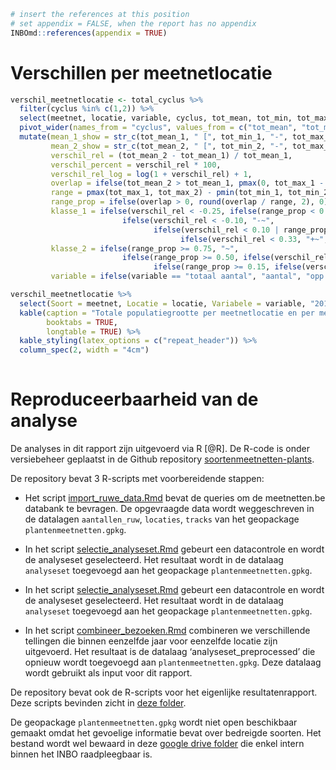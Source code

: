```r
# insert the references at this position
# set appendix = FALSE, when the report has no appendix
INBOmd::references(appendix = TRUE)
```

# Verschillen per meetnetlocatie

```r
verschil_meetnetlocatie <- total_cyclus %>%
  filter(cyclus %in% c(1,2)) %>%
  select(meetnet, locatie, variable, cyclus, tot_mean, tot_min, tot_max) %>%
  pivot_wider(names_from = "cyclus", values_from = c("tot_mean", "tot_min", "tot_max")) %>%
  mutate(mean_1_show = str_c(tot_mean_1, " [", tot_min_1, "-", tot_max_1, "]"),
         mean_2_show = str_c(tot_mean_2, " [", tot_min_2, "-", tot_max_2, "]"),
         verschil_rel = (tot_mean_2 - tot_mean_1) / tot_mean_1,
         verschil_percent = verschil_rel * 100,
         verschil_rel_log = log(1 + verschil_rel) + 1,
         overlap = ifelse(tot_mean_2 > tot_mean_1, pmax(0, tot_max_1 - tot_min_2), pmax(0, tot_max_2 - tot_min_1)),
         range = pmax(tot_max_1, tot_max_2) - pmin(tot_min_1, tot_min_2),
         range_prop = ifelse(overlap > 0, round(overlap / range, 2), 0),
         klasse_1 = ifelse(verschil_rel < -0.25, ifelse(range_prop < 0.10, "--", "-"),
                         ifelse(verschil_rel < -0.10, "-~",
                                ifelse(verschil_rel < 0.10 | range_prop  >= 0.75, "~",
                                      ifelse(verschil_rel < 0.33, "+~", ifelse(range_prop < 0.10, "++", "+"))))),
         klasse_2 = ifelse(range_prop >= 0.75, "~",
                         ifelse(range_prop >= 0.50, ifelse(verschil_rel > 0, "+~", "-~"),
                                ifelse(range_prop >= 0.15, ifelse(verschil_rel > 0, "+", "-"), ifelse(verschil_rel > 0, "++", "--")))),
         variable = ifelse(variable == "totaal aantal", "aantal", "opp (m²)"))
```

```r

verschil_meetnetlocatie %>%
  select(Soort = meetnet, Locatie = locatie, Variabele = variable, "2016 - 2018" = mean_1_show, "2019 - 2021" = mean_2_show) %>%
  kable(caption = "Totale populatiegrootte per meetnetlocatie en per meetcyclus van de Vlaams prioritaire vaatplanten",
        booktabs = TRUE,
        longtable = TRUE) %>%
  kable_styling(latex_options = c("repeat_header")) %>%
  column_spec(2, width = "4cm")
  
```

# Reproduceerbaarheid van de analyse

De analyses in dit rapport zijn uitgevoerd via R [@R].
De R-code is onder versiebeheer geplaatst in de Github repository [soortenmeetnetten-plants](https://github.com/inbo/soortenmeetnetten-plants/).

De repository bevat 3 R-scripts met voorbereidende stappen:

-   Het script [import_ruwe_data.Rmd](https://github.com/inbo/soortenmeetnetten-plants/blob/main/source/import_ruwe_data.Rmd) bevat de queries om de meetnetten.be databank te bevragen.
    De opgevraagde data wordt weggeschreven in de datalagen `aantallen_ruw`, `locaties`, `tracks` van het geopackage `plantenmeetnetten.gpkg`.

-   In het script [selectie_analyseset.Rmd](https://github.com/inbo/soortenmeetnetten-plants/blob/main/source/selectie_analyseset.Rmd) gebeurt een datacontrole en wordt de analyseset geselecteerd.
    Het resultaat wordt in de datalaag `analyseset` toegevoegd aan het geopackage `plantenmeetnetten.gpkg`.

-   In het script [selectie_analyseset.Rmd](https://github.com/inbo/soortenmeetnetten-plants/blob/main/source/selectie_analyseset.Rmd) gebeurt een datacontrole en wordt de analyseset geselecteerd.
    Het resultaat wordt in de datalaag `analyseset` toegevoegd aan het geopackage `plantenmeetnetten.gpkg`.

-   In het script [combineer_bezoeken.Rmd](https://github.com/inbo/soortenmeetnetten-plants/blob/main/source/combineer_bezoeken.Rmd) combineren we verschillende tellingen die binnen eenzelfde jaar voor eenzelfde locatie zijn uitgevoerd.
    Het resultaat is de datalaag 'analyseset_preprocessed' die opnieuw wordt toegevoegd aan `plantenmeetnetten.gpkg`.
    Deze datalaag wordt gebruikt als input voor dit rapport.

De repository bevat ook de R-scripts voor het eigenlijke resultatenrapport.
Deze scripts bevinden zicht in [deze folder](https://github.com/inbo/soortenmeetnetten-plants/blob/main/schemes_plants).

De geopackage `plantenmeetnetten.gpkg` wordt niet open beschikbaar gemaakt omdat het gevoelige informatie bevat over bedreigde soorten.
Het bestand wordt wel bewaard in deze [google drive folder](https://drive.google.com/drive/folders/1KgzwIwvAv_WdiPIOtbzjDUDZRU_DqP50) die enkel intern binnen het INBO raadpleegbaar is.
